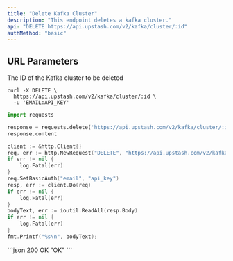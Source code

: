 ```yaml
---
title: "Delete Kafka Cluster"
description: "This endpoint deletes a kafka cluster."
api: "DELETE https://api.upstash.com/v2/kafka/cluster/:id"
authMethod: "basic"
---
```


## URL Parameters

<ParamField path="id" type="string" required>
  The ID of the Kafka cluster to be deleted
</ParamField>

<RequestExample>

```shell curl
curl -X DELETE \
  https://api.upstash.com/v2/kafka/cluster/:id \
  -u 'EMAIL:API_KEY'
```

```python Python
import requests

response = requests.delete('https://api.upstash.com/v2/kafka/cluster/:id' auth=('EMAIL', 'API_KEY'))
response.content
```

```go Go
client := &http.Client{}
req, err := http.NewRequest("DELETE", "https://api.upstash.com/v2/kafka/cluster/:id", nil)
if err != nil {
    log.Fatal(err)
}
req.SetBasicAuth("email", "api_key")
resp, err := client.Do(req)
if err != nil {
    log.Fatal(err)
}
bodyText, err := ioutil.ReadAll(resp.Body)
if err != nil {
    log.Fatal(err)
}
fmt.Printf("%s\n", bodyText);
```

</RequestExample>

<ResponseExample>
```json 200 OK
"OK"
```
</ResponseExample>
